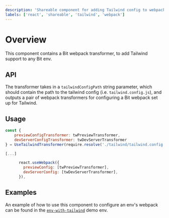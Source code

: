 ```yaml
---
description: 'Shareable component for adding Tailwind config to webpack in a Bit env'
labels: ['react', 'shareable', 'tailwind', 'webpack']
---
```


# Overview

This component contains a Bit webpack transformer, to add Tailwind support to any Bit env.

## API

The transformer takes in a `tailwindConfigPath` string parameter, which should contain the path to the tailwind config (i.e. `tailwind.config.js`), and outputs a pair of webpack transformers for
configuring a Bit webpack set up for Tailwind.

## Usage

```js
const { 
    previewConfigTransformer: twPreviewTransformer, 
    devServerConfigTransformer: twDevServerTransformer 
} = UseTailwindTransformer(require.resolve('./tailwind/tailwind.config.js')); // e.g. if the tailwing config is internal to the env

[...]

      react.useWebpack({
        previewConfig: [twPreviewTransformer],
        devServerConfig: [twDevServerTransformer],
      }),

```

## Examples

An example of how to use this component to configure an env's webpack can be found in the [`env-with-tailwind`](http://localhost:3000/tailwind/environments/env-with-tailwind) demo env.